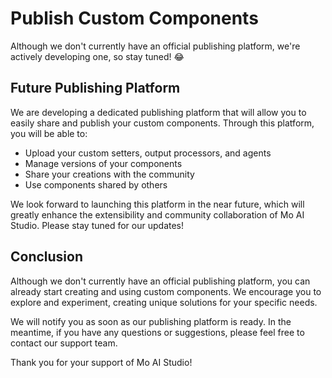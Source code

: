 # Publish Custom Components

Although we don't currently have an official publishing platform, we're actively developing one, so stay tuned! 😂

## Future Publishing Platform

We are developing a dedicated publishing platform that will allow you to easily share and publish your custom components. Through this platform, you will be able to:

- Upload your custom setters, output processors, and agents
- Manage versions of your components
- Share your creations with the community
- Use components shared by others

We look forward to launching this platform in the near future, which will greatly enhance the extensibility and community collaboration of Mo AI Studio. Please stay tuned for our updates!

## Conclusion

Although we don't currently have an official publishing platform, you can already start creating and using custom components. We encourage you to explore and experiment, creating unique solutions for your specific needs.

We will notify you as soon as our publishing platform is ready. In the meantime, if you have any questions or suggestions, please feel free to contact our support team.

Thank you for your support of Mo AI Studio!